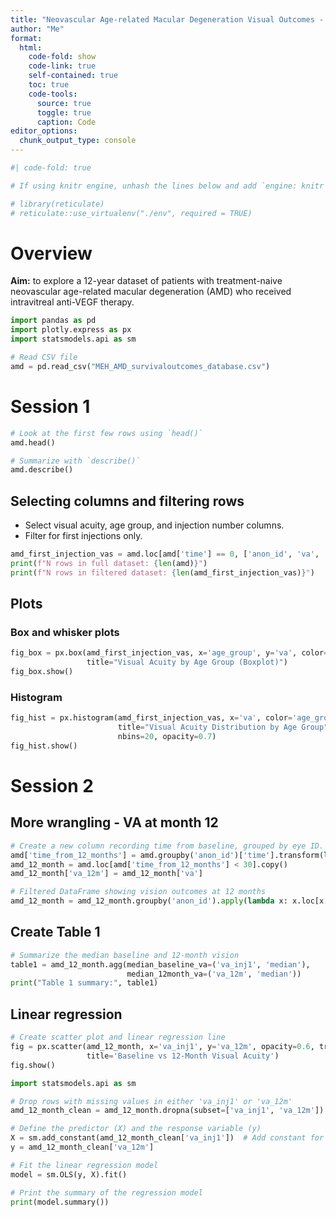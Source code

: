 ```yaml
---
title: "Neovascular Age-related Macular Degeneration Visual Outcomes - Python Version"
author: "Me"
format: 
  html:
    code-fold: show
    code-link: true
    self-contained: true
    toc: true
    code-tools:
      source: true
      toggle: true
      caption: Code
editor_options: 
  chunk_output_type: console
---
```


```r
#| code-fold: true

# If using knitr engine, unhash the lines below and add `engine: knitr` (no indent) to document header yaml

# library(reticulate)
# reticulate::use_virtualenv("./env", required = TRUE)
```

# Overview

**Aim:** to explore a 12-year dataset of patients with treatment-naive neovascular age-related macular degeneration (AMD) who received intravitreal anti-VEGF therapy.

```python
import pandas as pd
import plotly.express as px
import statsmodels.api as sm

# Read CSV file
amd = pd.read_csv("MEH_AMD_survivaloutcomes_database.csv")
```

# Session 1

```python
# Look at the first few rows using `head()`
amd.head()
```

```python
# Summarize with `describe()`
amd.describe()
```

## Selecting columns and filtering rows

- Select visual acuity, age group, and injection number columns.
- Filter for first injections only.

```python
amd_first_injection_vas = amd.loc[amd['time'] == 0, ['anon_id', 'va', 'time', 'age_group']]
print(f"N rows in full dataset: {len(amd)}")
print(f"N rows in filtered dataset: {len(amd_first_injection_vas)}")
```

## Plots

### Box and whisker plots

```python
fig_box = px.box(amd_first_injection_vas, x='age_group', y='va', color='age_group',
                 title="Visual Acuity by Age Group (Boxplot)")
fig_box.show()
```

### Histogram

```python
fig_hist = px.histogram(amd_first_injection_vas, x='va', color='age_group',
                        title="Visual Acuity Distribution by Age Group",
                        nbins=20, opacity=0.7)
fig_hist.show()
```

# Session 2

## More wrangling - VA at month 12

```python
# Create a new column recording time from baseline, grouped by eye ID.
amd['time_from_12_months'] = amd.groupby('anon_id')['time'].transform(lambda x: abs(x - 365))
amd_12_month = amd.loc[amd['time_from_12_months'] < 30].copy()
amd_12_month['va_12m'] = amd_12_month['va']

# Filtered DataFrame showing vision outcomes at 12 months
amd_12_month = amd_12_month.groupby('anon_id').apply(lambda x: x.loc[x['time_from_12_months'].idxmin()]).reset_index(drop=True)
```

## Create Table 1

```python
# Summarize the median baseline and 12-month vision
table1 = amd_12_month.agg(median_baseline_va=('va_inj1', 'median'),
                          median_12month_va=('va_12m', 'median'))
print("Table 1 summary:", table1)
```

## Linear regression

```python
# Create scatter plot and linear regression line
fig = px.scatter(amd_12_month, x='va_inj1', y='va_12m', opacity=0.6, trendline='ols',
                 title='Baseline vs 12-Month Visual Acuity')
fig.show()
```

```python
import statsmodels.api as sm

# Drop rows with missing values in either 'va_inj1' or 'va_12m'
amd_12_month_clean = amd_12_month.dropna(subset=['va_inj1', 'va_12m'])

# Define the predictor (X) and the response variable (y)
X = sm.add_constant(amd_12_month_clean['va_inj1'])  # Add constant for the intercept
y = amd_12_month_clean['va_12m']

# Fit the linear regression model
model = sm.OLS(y, X).fit()

# Print the summary of the regression model
print(model.summary())
```

